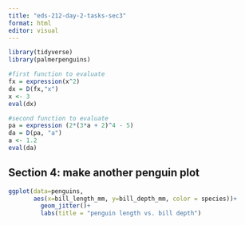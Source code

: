 ```yaml
---
title: "eds-212-day-2-tasks-sec3"
format: html
editor: visual
---
```

```r
library(tidyverse)
library(palmerpenguins)

#first function to evaluate
fx = expression(x^2)
dx = D(fx,"x")
x <- 3
eval(dx)

#second function to evaluate 
pa = expression (2*(3*a + 2)^4 - 5)
da = D(pa, "a")
a <- 1.2
eval(da)


```
## Section 4: make another penguin plot 

```r

ggplot(data=penguins, 
       aes(x=bill_length_mm, y=bill_depth_mm, color = species))+
         geom_jitter()+
         labs(title = "penguin length vs. bill depth")

```



